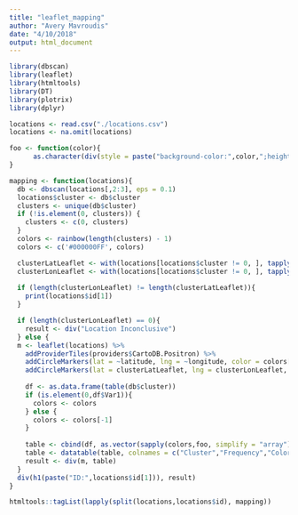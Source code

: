 ```yaml
---
title: "leaflet_mapping"
author: "Avery Mavroudis"
date: "4/10/2018"
output: html_document
---
```

```r
library(dbscan)
library(leaflet)
library(htmltools)
library(DT)
library(plotrix)
library(dplyr)

locations <- read.csv("./locations.csv")
locations <- na.omit(locations)

foo <- function(color){
      as.character(div(style = paste("background-color:",color,";height:15px;width:15px")))
}

mapping <- function(locations){
  db <- dbscan(locations[,2:3], eps = 0.1)
  locations$cluster <- db$cluster
  clusters <- unique(db$cluster)
  if (!is.element(0, clusters)) {
    clusters <- c(0, clusters)
  }
  colors <- rainbow(length(clusters) - 1)
  colors <- c('#000000FF', colors)

  clusterLatLeaflet <- with(locations[locations$cluster != 0, ], tapply(latitude, cluster, mean))
  clusterLonLeaflet <- with(locations[locations$cluster != 0, ], tapply(longitude, cluster, mean))
  
  if (length(clusterLonLeaflet) != length(clusterLatLeaflet)){
    print(locations$id[1])
  }

  if (length(clusterLonLeaflet) == 0){
    result <- div("Location Inconclusive")
  } else {
  m <- leaflet(locations) %>%
    addProviderTiles(providers$CartoDB.Positron) %>%
    addCircleMarkers(lat = ~latitude, lng = ~longitude, color = colors[locations$cluster + 1L], stroke = FALSE) %>%
    addCircleMarkers(lat = clusterLatLeaflet, lng = clusterLonLeaflet, color = colors[-1], stroke = FALSE, radius = 50, fillOpacity = 0.3)
  
    df <- as.data.frame(table(db$cluster)) 
    if (is.element(0,df$Var1)){
      colors <- colors
    } else {
      colors <- colors[-1]
    }
    
    table <- cbind(df, as.vector(sapply(colors,foo, simplify = "array")))
    table <- datatable(table, colnames = c("Cluster","Frequency","Color"), rownames= FALSE, escape = FALSE)
    result <- div(m, table)
  }
  div(h1(paste("ID:",locations$id[1])), result)
} 

htmltools::tagList(lapply(split(locations,locations$id), mapping))

```